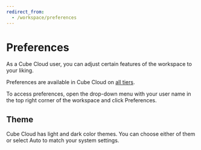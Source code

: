 ```yaml
---
redirect_from:
  - /workspace/preferences
---
```


# Preferences
As a Cube Cloud user, you can adjust certain features of the workspace to your
liking.

<SuccessBox>

Preferences are available in Cube Cloud on [all tiers](https://cube.dev/pricing).

</SuccessBox>

To access preferences, open the drop-down menu with your user name in the top
right corner of the workspace and click&nbsp;<Btn>Preferences</Btn>.

<Screenshot src="https://ucarecdn.com/e2e37437-b581-49b5-812d-0ce80b7ca2f9/"/>

## Theme

Cube Cloud has light and dark color themes. You can choose either of them or
select&nbsp;<Btn>Auto</Btn> to match your system settings.